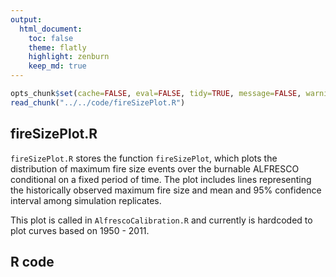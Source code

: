 ```yaml
---
output:
  html_document:
    toc: false
    theme: flatly
    highlight: zenburn
    keep_md: true
---
```


```r
opts_chunk$set(cache=FALSE, eval=FALSE, tidy=TRUE, message=FALSE, warning=FALSE)
read_chunk("../../code/fireSizePlot.R")
```

##
##
## fireSizePlot.R

`fireSizePlot.R` stores the function `fireSizePlot`, which plots the distribution of maximum fire size events over the burnable ALFRESCO conditional on a fixed period of time.
The plot includes lines representing the historically observed maximum fire size and mean and 95% confidence interval among simulation replicates.

This plot is called in `AlfrescoCalibration.R` and currently is hardcoded to plot curves based on 1950 - 2011.

## R code

```r
```
